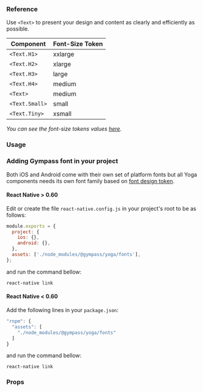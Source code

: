 ### Reference

Use `<Text>` to present your design and content as clearly and efficiently as
possible.

| **Component**  | **Font-Size Token** |
| -------------- | ------------------- |
| `<Text.H1>`    | xxlarge             |
| `<Text.H2>`    | xlarge              |
| `<Text.H3>`    | large               |
| `<Text.H4>`    | medium              |
| `<Text>`       | medium              |
| `<Text.Small>` | small               |
| `<Text.Tiny>`  | xsmall              |

_You can see the font-size tokens values
[here](https://gympass.github.io/yoga/guidelines/tokens/font-sizes)._

### Usage

<ExpoSnack id="@gympass/yoga-text" theme="light" />

### Adding Gympass font in your project

Both iOS and Android come with their own set of platform fonts but all Yoga
components needs its own font family based on
[font design token](https://gympass.github.io/yoga/guidelines/tokens/fonts).

#### React Native > 0.60

Edit or create the file `react-native.config.js` in your project's root to be as
follows:

```javascript
module.exports = {
  project: {
    ios: {},
    android: {},
  },
  assets: ['./node_modules/@gympass/yoga/fonts'],
};
```

and run the command bellow:

```
react-native link
```

#### React Native < 0.60

Add the following lines in your `package.json`:

```javascript
"rnpm": {
  "assets": [
    "./node_modules/@gympass/yoga/fonts"
  ]
}
```

and run the command bellow:

```
react-native link
```

### Props

<PropsTable component="Text" platform="native" />

